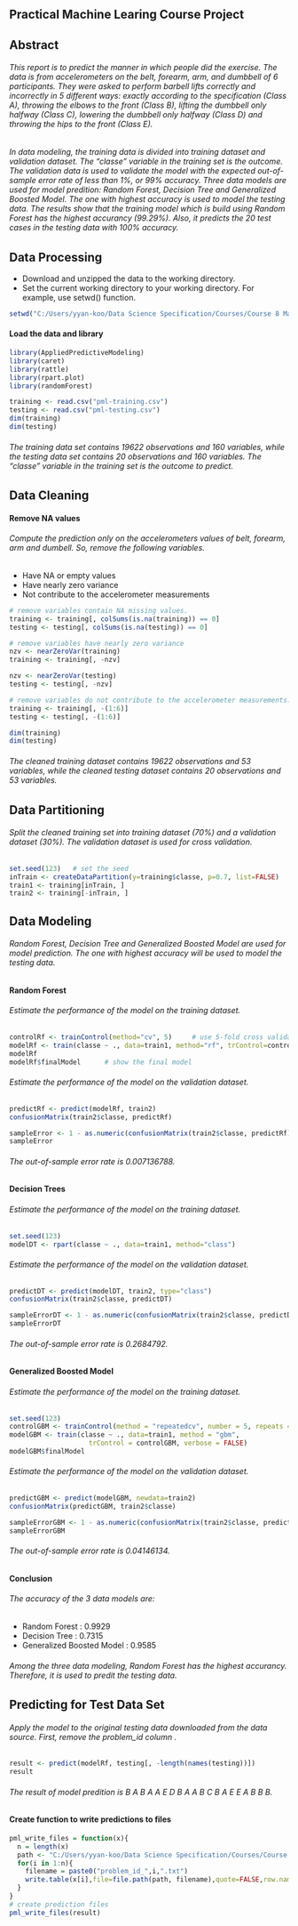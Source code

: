 ## Practical Machine Learing Course Project
## Abstract
###### This report is to predict the manner in which people did the exercise. The data is from accelerometers on the belt, forearm, arm, and dumbbell of 6 participants. They were asked to perform barbell lifts correctly and incorrectly in 5 different ways: exactly according to the specification (Class A), throwing the elbows to the front (Class B), lifting the dumbbell only halfway (Class C), lowering the dumbbell only halfway (Class D) and throwing the hips to the front (Class E). 
###### In data modeling, the training data is divided into training dataset and validation dataset. The "classe" variable in the training set is the outcome. The validation data is used to validate the model with the expected out-of-sample error rate of less than 1%, or 99% accuracy. Three data models are used for model predition: Random Forest, Decision Tree and Generalized Boosted Model. The one with highest accuracy is used to model the testing data. The results show that the training model which is build using Random Forest has the highest accurancy (99.29%). Also, it predicts the 20 test cases in the testing data with 100% accuracy.

## Data Processing
* Download and unzipped the data to the working directory.
* Set the current working directory to your working directory. For example, use setwd() function.
```r
setwd("C:/Users/yyan-koo/Data Science Specification/Courses/Course 8 Machine Learning/Week 4/Assignment/Data")
```

#### Load the data and library
```r
library(AppliedPredictiveModeling)
library(caret)
library(rattle)
library(rpart.plot)
library(randomForest)

training <- read.csv("pml-training.csv") 
testing <- read.csv("pml-testing.csv")
dim(training)
dim(testing)
```
###### The training data set contains 19622 observations and 160 variables, while the testing data set contains 20 observations and 160 variables. The "classe" variable in the training set is the outcome to predict.

## Data Cleaning
#### Remove NA values
###### Compute the prediction only on the accelerometers values of belt, forearm, arm and dumbell. So, remove the following variables.
* Have NA or empty values
* Have nearly zero variance
* Not contribute to the accelerometer measurements
```r
# remove variables contain NA missing values.
training <- training[, colSums(is.na(training)) == 0]   
testing <- testing[, colSums(is.na(testing)) == 0]      

# remove variables have nearly zero variance 
nzv <- nearZeroVar(training)    
training <- training[, -nzv]    

nzv <- nearZeroVar(testing)     
testing <- testing[, -nzv]

# remove variables do not contribute to the accelerometer measurements.
training <- training[, -(1:6)]      
testing <- testing[, -(1:6)]        

dim(training)
dim(testing)
```
###### The cleaned training dataset contains 19622 observations and 53 variables, while the cleaned testing dataset contains 20 observations and 53 variables.

## Data Partitioning
###### Split the cleaned training set into training dataset (70%) and a validation dataset (30%). The validation dataset is used for cross validation.
```r
set.seed(123)   # set the seed
inTrain <- createDataPartition(y=training$classe, p=0.7, list=FALSE)
train1 <- training[inTrain, ]
train2 <- training[-inTrain, ]
```

## Data Modeling
###### Random Forest, Decision Tree and Generalized Boosted Model are used for model prediction. The one with highest accuracy will be used to model the testing data.
#### Random Forest
###### Estimate the performance of the model on the training dataset.
```r
controlRf <- trainControl(method="cv", 5)     # use 5-fold cross validation
modelRf <- train(classe ~ ., data=train1, method="rf", trControl=controlRf)      # train the model
modelRf
modelRf$finalModel      # show the final model
```

###### Estimate the performance of the model on the validation dataset. 
```r
predictRf <- predict(modelRf, train2)
confusionMatrix(train2$classe, predictRf)

sampleError <- 1 - as.numeric(confusionMatrix(train2$classe, predictRf)$overall[1])
sampleError
```
###### The out-of-sample error rate is 0.007136788.

#### Decision Trees
###### Estimate the performance of the model on the training dataset.
```r
set.seed(123)
modelDT <- rpart(classe ~ ., data=train1, method="class")
```

###### Estimate the performance of the model on the validation dataset.
```r
predictDT <- predict(modelDT, train2, type="class")
confusionMatrix(train2$classe, predictDT)

sampleErrorDT <- 1 - as.numeric(confusionMatrix(train2$classe, predictDT)$overall[1])
sampleErrorDT
```
###### The out-of-sample error rate is 0.2684792.

#### Generalized Boosted Model
###### Estimate the performance of the model on the training dataset.
```r
set.seed(123)
controlGBM <- trainControl(method = "repeatedcv", number = 5, repeats = 1)
modelGBM <- train(classe ~ ., data=train1, method = "gbm",
                    trControl = controlGBM, verbose = FALSE)
modelGBM$finalModel
```

###### Estimate the performance of the model on the validation dataset.
```r
predictGBM <- predict(modelGBM, newdata=train2)
confusionMatrix(predictGBM, train2$classe)

sampleErrorGBM <- 1 - as.numeric(confusionMatrix(train2$classe, predictGBM)$overall[1])
sampleErrorGBM
```
###### The out-of-sample error rate is 0.04146134.

#### Conclusion
###### The accuracy of the 3 data models are:
* Random Forest : 0.9929
* Decision Tree : 0.7315
* Generalized Boosted Model : 0.9585

###### Among the three data modeling, Random Forest has the highest accurancy. Therefore, it is used to predit the testing data.

## Predicting for Test Data Set
###### Apply the model to the original testing data downloaded from the data source. First, remove the problem_id column . 
```r
result <- predict(modelRf, testing[, -length(names(testing))])
result  
```
###### The result of model predition is B A B A A E D B A A B C B A E E A B B B.

#### Create function to write predictions to files
```r
pml_write_files = function(x){
  n = length(x)
  path <- "C:/Users/yyan-koo/Data Science Specification/Courses/Course 8 Machine Learning/Week 4/Assignment/Data"
  for(i in 1:n){
    filename = paste0("problem_id_",i,".txt")
    write.table(x[i],file=file.path(path, filename),quote=FALSE,row.names=FALSE,col.names=FALSE)
  }
}
# create prediction files
pml_write_files(result)
```




